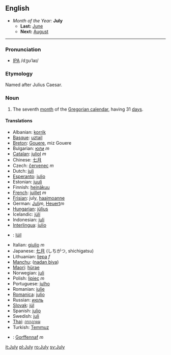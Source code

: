 ==English==
*''Month of the Year:'' '''July'''
**'''Last:''' [[June]]
**'''Next:''' [[August]]
----

===Pronunciation===
*[[w:IPA|IPA]] /dʒʊˈlaɪ/

===Etymology===
Named after Julius Caesar.

===Noun===
#The seventh [[month]] of the [[Gregorian calendar]], having 31 [[day]]s.

====Translations====
*Albanian: [[korrik]]
*[[Basque]]: [[uztail]]
*[[Breton]]: [[Gouere]], miz Gouere
*Bulgarian: [[юли]] ''m''
*[[Catalan]]: [[juliol]] ''m''
*Chinese: [[七月]]
*Czech: [[červenec]] ''m''
*Dutch: [[juli]]
*[[Esperanto]]: [[julio]]
*Estonian: [[juuli]]
*Finnish: [[heinäkuu]]
*[[French]]: [[juillet]] ''m''
*[[Frisian]]: july, [[haaimoanne]]
*German: [[Juli]]''m'', [[Heuert]]''m''
*[[Hungarian]]: [[július]]
*Icelandic: [[júlí]]
*Indonesian: [[juli]]
*[[Interlingua]]: [[julio]]
*{{ga}}: [[Iúil]]
*Italian: [[giulio]] ''m''
*Japanese: [[七月]] (しちがつ, shichigatsu)
*Lithuanian: [[liepa]] ''f'' 
*[[Manchu]]: ([[nadan biya]])
*[[Maori]]: [[hürae]]
*Norwegian: [[juli]]
*Polish: [[lipiec]] ''m''
*Portuguese: [[julho]]
*Romanian: [[iulie]]
*[[Romanica]]: [[julio]]
*Russian: [[июль]]
*[[Slovak]]: [[júl]]
*Spanish: [[julio]]
*Swedish: [[juli]] 
*[[Thai]]: [[กรกฎาคม]]
*Turkish: [[Temmuz]]
*{{cy}}: [[Gorffennaf]] ''m''

[[it:July]]
[[pl:July]]
[[ro:July]]
[[sv:July]]